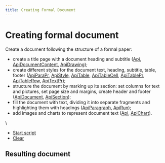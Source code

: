 ```yaml
---
title: Creating Formal Document
---
```

# [](/docbuilder/buildersamples/)Creating formal document

Create a document following the structure of a formal paper:

* create a title page with a document heading and subtitle ([Api](/docbuilder/textdocumentapi/api), [ApiDocumentContent](/docbuilder/textdocumentapi/apidocumentcontent), [ApiDrawing](/docbuilder/textdocumentapi/apidrawing));
* create different styles for the document text, heading, subtitle, table, footer ([ApiParaPr](/docbuilder/textdocumentapi/apiparapr), [ApiStyle](/docbuilder/textdocumentapi/apistyle), [ApiTable](/docbuilder/textdocumentapi/apitable), [ApiTableCell](/docbuilder/textdocumentapi/apitablecell), [ApiTablePr](/docbuilder/textdocumentapi/apitablepr), [ApiTableRow](/docbuilder/textdocumentapi/apitablerow), [ApiTextPr](/docbuilder/textdocumentapi/apitextpr));
* structure the document by marking up its section: set columns for text and pictures, set page size and margins, create header and footer ([ApiDocument](/docbuilder/textdocumentapi/apidocument), [ApiSection](/docbuilder/textdocumentapi/apisection));
* fill the document with text, dividing it into separate fragments and highlighting them with headings ([ApiParagraph](/docbuilder/textdocumentapi/apiparagraph), [ApiRun](/docbuilder/textdocumentapi/apirun));
* add images and charts to represent document text ([Api](/docbuilder/textdocumentapi/api), [ApiChart](/docbuilder/textdocumentapi/apichart)).

\


* [Start script]()
* [Clear]()

## Resulting document
